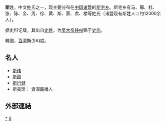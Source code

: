'''斯'''姓，中文姓氏之一，现主要分布在[[中国|中国]][[诸暨|诸暨]]的[[斯宅乡|斯宅乡]]。斯宅乡有马、邢、杜、张、陈、金、周、徐、黄、斯、蔡、虞、楼等姓氏（诸暨现有斯姓人口约12000余人）。

据史料记载，其出自[[史姓|史姓]]，为[[吴大帝|吴大帝]][[孙权|孙权]]赐于[[史伟|史伟]]。

韓國，[[百濟|百濟]]斯(SA)姓。

==名人==
*[[斯伟|斯伟]]
*[[斯霞|斯霞]]
*[[斯行健|斯行健]]
* 斯美玲： 資深廣播人

==外部連結==
{{Wikisource further reading}}
[[Category:斯姓|*]]
[[Category:漢姓|S]]